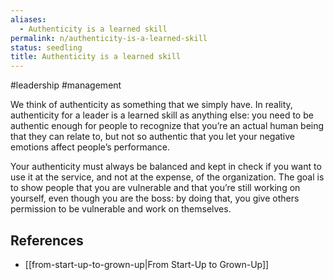 ```yaml
---
aliases:
  - Authenticity is a learned skill
permalink: n/authenticity-is-a-learned-skill
status: seedling
title: Authenticity is a learned skill
---
```

#leadership #management

We think of authenticity as something that we simply have. In reality, authenticity for a leader is a learned skill as anything else: you need to be authentic enough for people to recognize that you’re an actual human being that they can relate to, but not so authentic that you let your negative emotions affect people’s performance.

Your authenticity must always be balanced and kept in check if you want to use it at the service, and not at the expense, of the organization. The goal is to show people that you are vulnerable and that you’re still working on yourself, even though you are the boss: by doing that, you give others permission to be vulnerable and work on themselves.

## References

- [[from-start-up-to-grown-up|From Start-Up to Grown-Up]]
